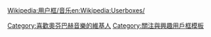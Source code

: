 {{Userbox
  |id=[[file:Offenbach Jaques Luckhardt.png|50px]]
  |id-c=blue
  |id-fc=#FFFFFF
  |info=這個用戶喜歡聽'''[[雅克·奧芬巴赫|奧芬巴赫]]'''的作品。
  |info-c=white
  |info-s=10
  |border-c=black
}}
<includeonly>[[Category:喜歡奧芬巴赫音樂的維基人]]</includeonly>
<noinclude>{{Clear}}[[Wikipedia:用户框/音乐]][[Category:關注與興趣用戶框模板]][[en:Wikipedia:Userboxes/]]</noinclude>